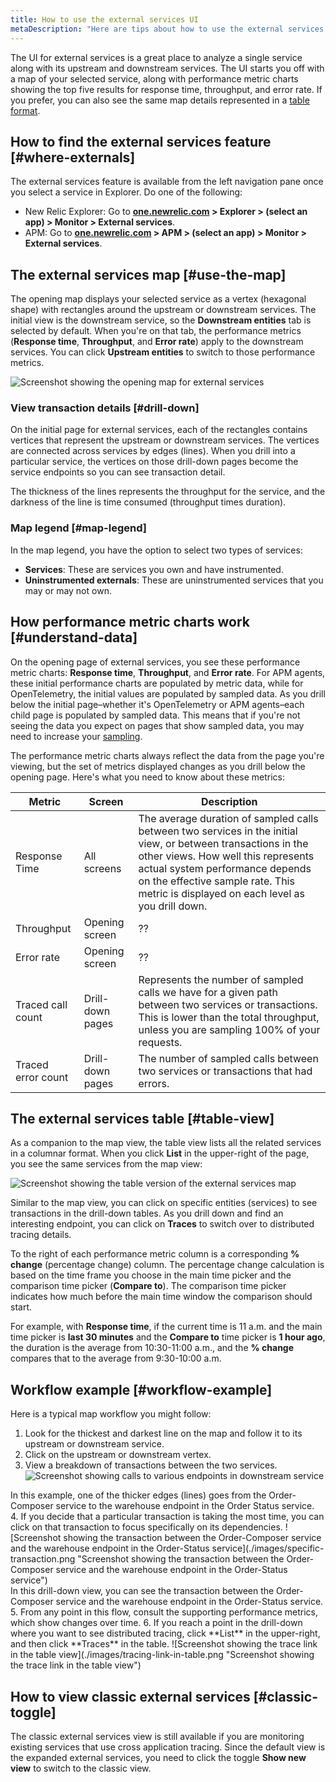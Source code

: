 ```yaml
---
title: How to use the external services UI
metaDescription: "Here are tips about how to use the external services UI"
---
```


The UI for external services is a great place to analyze a single service along with its upstream and downstream services. The UI starts you off with a map of your selected service, along with performance metric charts showing the top five results for response time, throughput, and error rate. If you prefer, you can also see the same map details represented in a [table format](#table-view).

## How to find the external services feature [#where-externals]

The external services feature is available from the left navigation pane once you select a service in Explorer. Do one of the following:

   * New Relic Explorer: Go to **[one.newrelic.com](https://one.newrelic.com) > Explorer > (select an app) > Monitor > External services**.
   * APM: Go to **[one.newrelic.com](https://one.newrelic.com) > APM > (select an app) > Monitor > External services**.

## The external services map [#use-the-map]

The opening map displays your selected service as a vertex (hexagonal shape) with rectangles around the upstream or downstream services. The initial view is the downstream service, so the **Downstream entities** tab is selected by default. When you're on that tab, the performance metrics (**Response time**, **Throughput**, and **Error rate**) apply to the downstream services. You can click **Upstream entities** to switch to those performance metrics.

![Screenshot showing the opening map for external services](./images/intro-example.png "Screenshot showing the opening map for external services")

### View transaction details [#drill-down]

On the initial page for external services, each of the rectangles contains vertices that represent the upstream or downstream services. The vertices are connected across services by edges (lines). When you drill into a particular service, the vertices on those drill-down pages become the service endpoints so you can see transaction detail.

The thickness of the lines represents the throughput for the service, and the darkness of the line is time consumed (throughput times duration).

### Map legend [#map-legend]

In the map legend, you have the option to select two types of services:

  * **Services**: These are services you own and have instrumented.
  * **Uninstrumented externals**: These are uninstrumented services that you may or may not own.

## How performance metric charts work [#understand-data]

On the opening page of external services, you see these performance metric charts: **Response time**, **Throughput**, and **Error rate**. For APM agents, these initial performance charts are populated by metric data, while for OpenTelemetry, the initial values are populated by sampled data. As you drill below the initial page–whether it's OpenTelemetry or APM agents–each child page is populated by sampled data. This means that if you're not seeing the data you expect on pages that show sampled data, you may need to increase your [sampling](/docs/apm/apm-ui-pages/monitoring/external-services/external-services-setup#adjust-sampling).

The performance metric charts always reflect the data from the page you're viewing, but the set of metrics displayed changes as you drill below the opening page. Here's what you need to know about these metrics:

<table>
  <thead>
    <tr>
      <th style={{ width: "200px" }}>
        Metric
      </th>
      <th>
        Screen
      </th>
      <th>
        Description
      </th>
    </tr>
  </thead>
    <tbody>
      <tr>
        <td>
          Response Time
        </td>
        <td>
          All screens
        </td>
        <td>
          The average duration of sampled calls between two services in the initial view, or between transactions in the other views. How well this represents actual system performance depends on the effective sample rate. This metric is displayed on each level as you drill down.
        </td>
      </tr>
      <tr>
        <td>
          Throughput
        </td>
        <td>
          Opening screen
        </td>
        <td>
          ??
        </td>
      </tr>
      <tr>
        <td>
          Error rate
        </td>
        <td>
          Opening screen
        </td>
        <td>
          ??
        </td>
      </tr>
      <tr>
        <td>
          Traced call count
        </td>
        <td>
          Drill-down pages
        </td>
        <td>
          Represents the number of sampled calls we have for a given path between two services or transactions. This is lower than the total throughput, unless you are sampling 100% of your requests.
        </td>
      </tr>
      <tr>
        <td>
          Traced error count
        </td>
        <td>
          Drill-down pages
        </td>
        <td>
          The number of sampled calls between two services or transactions that had errors.
        </td>
      </tr>
  </tbody>
</table>

## The external services table [#table-view]

As a companion to the map view, the table view lists all the related services in a columnar format. When you click **List** in the upper-right of the page, you see the same services from the map view:

![Screenshot showing the table version of the external services map](./images/table-view.png "Screenshot showing the table version of the external services map")

Similar to the map view, you can click on specific entities (services) to see transactions in the drill-down tables. As you drill down and find an interesting endpoint, you can click on **Traces** to switch over to distributed tracing details.

To the right of each performance metric column is a corresponding **% change** (percentage change) column. The percentage change calculation is based on the time frame you choose in the main time picker and the comparison time picker (**Compare to**). The comparison time picker indicates how much before the main time window the comparison should start. 

For example, with **Response time**, if the current time is 11 a.m. and the main time picker is **last 30 minutes** and the **Compare to** time picker is **1 hour ago**, the duration is the average from 10:30-11:00 a.m., and the **% change** compares that to the average from 9:30-10:00 a.m.

## Workflow example [#workflow-example]

Here is a typical map workflow you might follow:

1. Look for the thickest and darkest line on the map and follow it to its upstream or downstream service.
2. Click on the upstream or downstream vertex.
3. View a breakdown of transactions between the two services.
![Screenshot showing calls to various endpoints in downstream service](./images/downstream-endpoints.png "Screenshot showing calls to various endpoints in downstream service")
<figcaption>In this example, one of the thicker edges (lines) goes from the Order-Composer service to the warehouse endpoint in the Order Status service.</figcaption>
4. If you decide that a particular transaction is taking the most time, you can click on that transaction to focus specifically on its dependencies.
![Screenshot showing the transaction between the Order-Composer service and the warehouse endpoint in the Order-Status service](./images/specific-transaction.png "Screenshot showing the transaction between the Order-Composer service and the warehouse endpoint in the Order-Status service")
<figcaption>In this drill-down view, you can see the transaction between the Order-Composer service and the warehouse endpoint in the Order-Status service.</figcaption>
5. From any point in this flow, consult the supporting performance metrics, which show changes over time.
6. If you reach a point in the drill-down where you want to see distributed tracing, click **List** in the upper-right, and then click **Traces** in the table.
![Screenshot showing the trace link in the table view](./images/tracing-link-in-table.png "Screenshot showing the trace link in the table view")  

## How to view classic external services [#classic-toggle]

The classic external services view is still available if you are monitoring existing services that use cross application tracing. Since the default view is the expanded external services, you need to click the toggle **Show new view** to switch to the classic view. 
